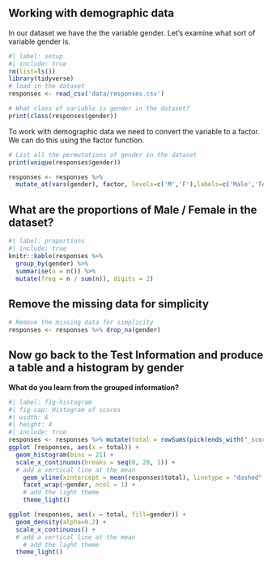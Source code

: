 ## Working with demographic data
In our dataset we have the the variable gender. Let's examine what sort of variable gender is.

```r
#| label: setup
#| include: true
rm(list=ls())
library(tidyverse)
# load in the dataset
responses <- read_csv('data/responses.csv')
```

```r

# What class of variable is gender in the dataset?
print(class(responses$gender))

```

To work with demographic data we need to convert the variable to a factor. We can do this using the factor function.

```r
# List all the permutations of gender in the dataset
print(unique(responses$gender))
```

```r
responses <- responses %>% 
  mutate_at(vars(gender), factor, levels=c('M','F'),labels=c('Male','Female'))
```

## What are the proportions of Male / Female in the dataset?

```r
#| label: proportions
#| include: true
knitr::kable(responses %>%
  group_by(gender) %>%
  summarise(n = n()) %>%
  mutate(freq = n / sum(n)), digits = 2)
```

## Remove the missing data for simplicity

```r
# Remove the missing data for simplicity
responses <- responses %>% drop_na(gender)
```

## Now go back to the Test Information and produce a table and a histogram by gender
**What do you learn from the grouped information?**
```r

#| label: fig-histogram
#| fig-cap: Histogram of scores
#| width: 6
#| height: 4
#| include: true
responses <- responses %>% mutate(total = rowSums(pick(ends_with("_score")), na.rm = TRUE))
ggplot (responses, aes(x = total)) +
  geom_histogram(bins = 21) +
  scale_x_continuous(breaks = seq(0, 20, 1)) +
  # add a vertical line at the mean
    geom_vline(xintercept = mean(responses$total), linetype = "dashed", color = "red") +
    facet_wrap(~gender, ncol = 1) +
    # add the light theme
    theme_light() 

ggplot (responses, aes(x = total, fill=gender)) +
  geom_density(alpha=0.2) +
  scale_x_continuous() +
  # add a vertical line at the mean
    # add the light theme
  theme_light() 

```


